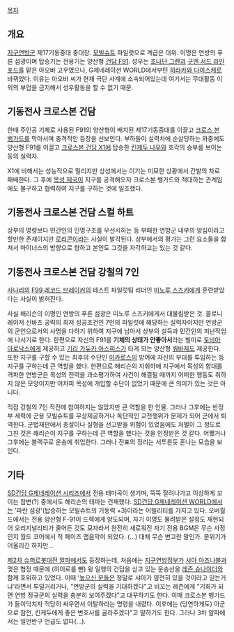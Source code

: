 [[목차]]

== 개요 ==
[[지구연방군]] 제17기동중대 중대장. [[모빌슈트]] 파일럿으로 계급은 대위. 이명은 연방의 푸른 섬광이며 탑승기는 전용기는 양산형 [[건담 F91]].
성우는 [[조나단 그렌]]과 [[구엔 서드 라인포드]]를 맡은 아오바 고우였으나, G제네레이션 WORLD에서부턴 [[히라카와 다이스케]]로 바뀌었다. 이유는 아오바 씨가 현재 극단 사계에 소속되어있는데 여기서는 무대활동 이외의 부업을 금지해서 성우활동을 할 수 없기 때문.

== 기동전사 크로스본 건담 ==
한때 주인공 기체로 사용된 F91의 양산형이 배치된 제17기동중대를 이끌고 [[크로스 본 뱅가드]]를 막아서며 충격적인 등장을 선보인다. 부하들이 실력차에 순살당하는 와중에도 양산형 F91를 이끌고 [[크로스본 건담 X1]]에 탑승한 [[킨케두 나우]]와 호각의 승부를 보이는 등의 실력자.

X1에 비해서는 성능적으로 밀리지만 상성에서는 이기는 미묘한 상황에서 간발의 차로 패배한다. 그 후에 [[목성 제국]]이 지구를 공격해오자 크로스본 뱅가드와 적대하는 관계임에도 불구하고 협력하여 지구를 구하는 것에 일조했다.

== 기동전사 크로스본 건담 스컬 하트 ==
상부의 명령보다 민간인의 인명구조를 우선시하는 등 부패한 연방군 내부의 양심이라고 할만한 존재이지만 [[로리콘]]이라는 사실이 발각된다. 상부에서의 평가는 그런 요소들을 합쳐서 마이너스의 방향으로 향하고 본인도 그것을 자각하고는 있는 것 같다.

== 기동전사 크로스본 건담 강철의 7인 ==
[[사나리]]의 [[F99 레코드 브레이커]]의 테스트 파일럿팀 리더인 [[미노루 스즈키]]에게 훈련받았다는 사실이 밝혀진다.

사실 해리슨의 이명인 연방의 푸른 섬광은 미노루 스즈키에게서 대물림받은 것. 콜로니 레이저 신바츠 공략의 최저 성공조건인 7인의 파일럿에 해당하는 실력자이지만 연방군의 군인으로서의 사명을 다하기 위하여 지구에 남아서 상부의 설득과 민간인의 피난작업에 나서기로 한다. 한편으로 자신의 F91를 '''기체의 상태가 안좋아서'''라는 빌미로 [[토비아 아로낙스]]에게 제공하고 [[기리 가듀카 아스피스]]가 타게 되는 양산형 [[쿼바제]]도 제공한다. 또한 지구를 구할 수 있는 최후의 수단인 [[이카로스]]의 방어에 자신의 부대를 투입하는 등 지구를 구하는데 큰 역할을 했다. 한편으로 해리슨의 지휘하에 지구에서 목성의 함대를 격파한 연방군은 목성의 전력을 과소평가하여 사건이 해결될 때까지 어떠한 행동도 취하지 않은 모양이지만 어차피 목성에 개입할 수단이 없었기 때문에 큰 의미가 있는 것은 아니다.

직접 강철의 7인 작전에 참여하지는 않았지만 큰 역할을 한 인물. 그러나 그후에는 반정부 세력에 군용 모빌슈트를 무상제공하거나 독단적인 교전행위가 문제가 되어 군에서 퇴역한다. 군법재판에서 총살이나 실형을 선고받을 위험이 있었음에도 처벌이 그 정도로 그친 것은 해리슨이 지구를 구하는데 큰 역할을 했다는 것을 인정받은 것 같다. 어쨌거나 그후에는 블랙쿠로 운송에 취업한다. 그러나 전표의 정리는 서투른듯 혼나는 모습을 보인다.

== 기타 ==

[[SD건담 G제네레이션 시리즈]]에서 전용 테마곡이 생기며, 뚝뚝 잘려나가고 이상하게 꼬이는 참변(?) 중에서도 해리슨의 테마는 건재했다. [[SD건담 G제네레이션 WORLD]]에서는 '파란 섬광'(탑승하는 모빌슈트의 기동력 +3)이라는 어빌리티를 가지고 있다. 오버월드에서는 전용 양산형 F-91이 드렉에게 양도되며, 자기 이명도 물려받은 설정도 재현되어 오리지널리티가 줄어든 것도 모자라서 완전히 새로워진 자기 전용 BGM은 무슨 사정인지 월드 코어에서 적 페이즈 맵음악이 되었다. (...) 대체 무슨 변고란 말인가. 분위기가 어울리긴 하지만...

[[제2차 슈퍼로봇대전 알파]]에서도 등장하는데, 처음에는 [[지구연방]]정부가 [[샤아 아즈나블]]과 맺은 협정 때문에 (히이로를 뺀) 윙 일행의 건담을 싣고 있는 운송선을 [[레즌 슈나이더]]와 함께 호위하고 있었다. 이때 '[[높으신 분들]]은 정말로 샤아가 얌전히 있을 것이라고 믿는거냐'라면서 투덜거리거나, "연방군의 실력을 기대하겠다"고 비꼬는 레즌에게 "기회가 되면 연방 정규군의 실력을 충분히 보여주겠다"고 대꾸하기도 한다. 이때 크로스본 뱅가드가 들이닥치자 적당히 싸우면서 이탈하라는 명령을 내렸다. 이후에는 (당연하게도) 아군으로 참전, 킨케두에게 좋은 변호사를 골라주겠다"고 말하기도 한다. 그러나 3차 알파에서는 일언반구 언급도 없다(...).
